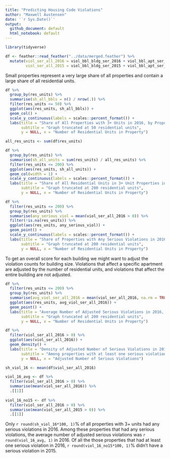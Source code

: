 ```yaml
---
title: "Predicting Housing Code Violations"
author: "Maxwell Austensen"
date: '`r Sys.Date()`'
output:
  github_document: default
  html_notebook: default
---
```


```r
library(tidyverse)
```

```r
df <- feather::read_feather("../data/merged.feather") %>% 
  mutate(viol_ser_all_2016 = viol_bbl_bldg_ser_2016 + viol_bbl_apt_ser_2016,
         viol_ser_all_2015 = viol_bbl_bldg_ser_2015 + viol_bbl_apt_ser_2015)
```

Small properties represent a very large share of all properties and contain a large share of all residential units.

```r
df %>% 
  group_by(res_units) %>% 
  summarise(sh_all_bbls = n() / nrow(.)) %>%  
  filter(res_units <= 50) %>% 
  ggplot(aes(res_units, sh_all_bbls)) + 
  geom_col() + 
  scale_y_continuous(labels = scales::percent_format()) +
  labs(title = "Share of All Properties with 3+ Units in 2016, by Property Size",
       subtitle = "Graph truncated at 50 residential units",
       y = NULL, x = "Number of Residential Units in Property")
```


```r
all_res_units <- sum(df$res_units)

df %>% 
  group_by(res_units) %>% 
  summarise(sh_all_units = sum(res_units) / all_res_units) %>%  
  filter(res_units <= 200) %>%
  ggplot(aes(res_units, sh_all_units)) + 
  geom_col(width = 1) + 
  scale_y_continuous(labels = scales::percent_format()) +
  labs(title = "Share of All Residential Units in 3+ Unit Properties in 2016, by Property Size",
       subtitle = "Graph truncated at 200 residential units",
       y = NULL, x = "Number of Residential Units in Property")
```

```r
df %>% 
  filter(res_units <= 200) %>% 
  group_by(res_units) %>%
  summarise(any_serious_viol = mean(viol_ser_all_2016 > 0)) %>% 
  filter(!is.na(res_units)) %>% 
  ggplot(aes(res_units, any_serious_viol)) + 
  geom_point() +
  scale_y_continuous(labels = scales::percent_format()) +
  labs(title = "Share of Properties with Any Serious Violations in 2016, by Property Size",
       subtitle = "Graph truncated at 200 residential units",
       y = NULL, x = "Number of Residential Units in Property")
```

To get an overall score for each building we might want to adjust the violation counts for building size. Violations that affect a specific apartment are adjusted by the number of residential units, and violations that affect the entire building are not adjusted.

```r
df %>% 
  filter(res_units <= 200) %>% 
  group_by(res_units) %>%
  summarise(avg_viol_ser_all_2016 = mean(viol_ser_all_2016, na.rm = TRUE)) %>% 
  ggplot(aes(res_units, avg_viol_ser_all_2016)) + 
  geom_point() +
  labs(title = "Average Number of Adjusted Serious Violations in 2016, by Property Size",
       subtitle = "Graph truncated at 200 residential units",
       y = NULL, x = "Number of Residential Units in Property")
```

```r
df %>% 
  filter(viol_ser_all_2016 > 0) %>% 
  ggplot(aes(viol_ser_all_2016)) + 
  geom_density() +
  labs(title = "Density of Adjusted Number of Serious Violations in 2016",
       subtitle = "Among properties with at least one serious violation in 2016",
       y = NULL, x = "Adjusted Number of Serious Violations")
```

```r
sh_viol_16 <- mean(df$viol_ser_all_2016)

viol_16_avg <- df %>% 
  filter(viol_ser_all_2016 > 0) %>% 
  summarise(mean(viol_ser_all_2016)) %>%
  .[[1]]
 
viol_16_no15 <- df %>% 
  filter(viol_ser_all_2016 > 0) %>% 
  summarise(mean(viol_ser_all_2015 > 0)) %>%
  .[[1]]
```

Only `r round(sh_viol_16*100, 1)`% of all properties with 3+ units had any serious violations in 2016. Among these properties that had any serious violations, the average number of adjusted serious violations was `r round(viol_16_avg, 1)` in 2016. Of all the those properties that had at least one serious violation in 2016, `r round(viol_16_no15*100, 1)`% didn't have a serious violation in 2015.




